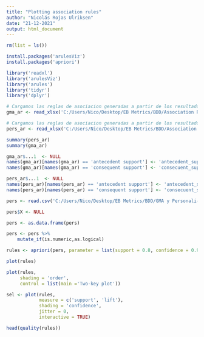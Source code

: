 ---
title: "Plotting association rules"
author: "Nicolás Rojas Ulriksen"
date: "21-12-2021"
output: html_document
---

```{r}
rm(list = ls())
```

```{r eval=FALSE, include=FALSE}
install.packages('arulesViz')
install.packages('apriori')
```

```{r}
library('readxl')
library('arulesViz')
library('arules')
library('tidyr')
library('dplyr')
```


```{r}
# Cargamos las reglas de asociacion generadas a partir de los resultados del test GMA.
gma_ar <- read_xlsx('C:/Users/Nico/Desktop/EB Metrics/BDD/Association Rules/Relevant GMA Association Rules.xlsx')

# Cargamos las reglas de asociacion generadas a partir de los resultados Personali-T.
pers_ar <- read_xlsx('C:/Users/Nico/Desktop/EB Metrics/BDD/Association Rules/Relevant Personali-T Association Rules.xlsx')
```
```{r}
summary(pers_ar)
summary(gma_ar)
```

```{r}
gma_ar$...1  <- NULL
names(gma_ar)[names(gma_ar) == 'antecedent support'] <- 'antecedent_support'
names(gma_ar)[names(gma_ar) == 'consequent support'] <- 'consecuent_support'

pers_ar$...1  <- NULL
names(pers_ar)[names(pers_ar) == 'antecedent support'] <- 'antecedent_support'
names(pers_ar)[names(pers_ar) == 'consequent support'] <- 'consecuent_support'

```



```{r}
pers <- read.csv('C:/Users/Nico/Desktop/EB Metrics/BDD/GMA y Personali-T/Personali-T/Binary CSV/PERSONALI-T_BIN_CONSOLIDADO.csv')

pers$X <- NULL

pers <- as.data.frame(pers)

pers <- pers %>% 
    mutate_if(is.numeric,as.logical)
```

```{r}
rules <- apriori(pers, parameter = list(support = 0.8, confidence = 0.95), control = list(memopt = TRUE, load = FALSE))
```


```{r}
plot(rules)
```

```{r}
plot(rules,
     shading = 'order',
     control = list(main ='Two-key plot'))
```

```{r}
sel <- plot(rules,
            measure = c('support', 'lift'),
            shading = 'confidence',
            jitter = 0,
            interactive = TRUE)
```




```{r}
head(quality(rules))
```






